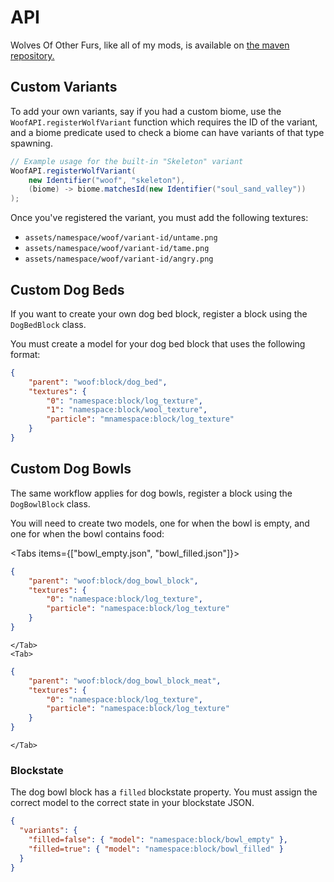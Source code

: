 
# API

Wolves Of Other Furs, like all of my mods, is available on [the maven repository.](/maven)

## Custom Variants

To add your own variants, say if you had a custom biome, use the `WoofAPI.registerWolfVariant` function which requires the ID of the variant, and a biome predicate used to check a biome can have variants of that type spawning.

```java
// Example usage for the built-in "Skeleton" variant
WoofAPI.registerWolfVariant(
    new Identifier("woof", "skeleton"), 
    (biome) -> biome.matchesId(new Identifier("soul_sand_valley"))
);
```

Once you've registered the variant, you must add the following textures:

- `assets/namespace/woof/variant-id/untame.png`
- `assets/namespace/woof/variant-id/tame.png`
- `assets/namespace/woof/variant-id/angry.png`

## Custom Dog Beds

If you want to create your own dog bed block, register a block using the `DogBedBlock` class.

You must create a model for your dog bed block that uses the following format:

```json
{
	"parent": "woof:block/dog_bed",
	"textures": {
		"0": "namespace:block/log_texture",
		"1": "namespace:block/wool_texture",
		"particle": "mnamespace:block/log_texture"
	}
}
```

## Custom Dog Bowls 

The same workflow applies for dog bowls, register a block using the `DogBowlBlock` class.

You will need to create two models, one for when the bowl is empty, and one for when the bowl contains food:

<Tabs items={["bowl_empty.json", "bowl_filled.json"]}>
    <Tab>
```json
{
	"parent": "woof:block/dog_bowl_block",
	"textures": {
		"0": "namespace:block/log_texture",
		"particle": "namespace:block/log_texture"
	}
}
```
    </Tab>
    <Tab>
```json
{
	"parent": "woof:block/dog_bowl_block_meat",
	"textures": {
		"0": "namespace:block/log_texture",
		"particle": "namespace:block/log_texture"
	}
}
```
    </Tab>
</Tabs>

### Blockstate

The dog bowl block has a `filled` blockstate property. You must assign the correct model to the correct state in your blockstate JSON.

```json
{
  "variants": {
    "filled=false": { "model": "namespace:block/bowl_empty" },
    "filled=true": { "model": "namespace:block/bowl_filled" }
  }
}
```